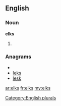 ==English==

===Noun===
'''elks'''

# {{plural of|[[elk]]}}

===Anagrams===
* {{alphagram|ekls}}
* [[leks#English|leks]]
* [[lesk#English|lesk]]


[[Category:English plurals]]

[[ar:elks]]
[[fr:elks]]
[[my:elks]]